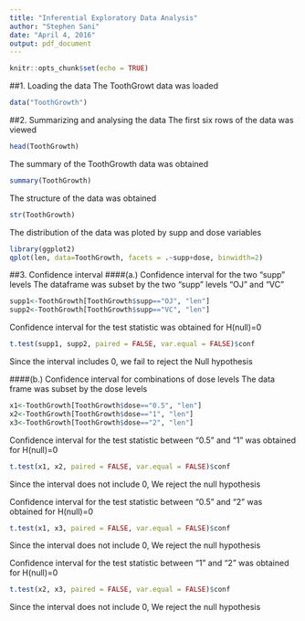 ---
title: "Inferential Exploratory Data Analysis"
author: "Stephen Sani"
date: "April 4, 2016"
output: pdf_document
---

```{r setup, include=FALSE}
knitr::opts_chunk$set(echo = TRUE)
```

##1. Loading the data
The ToothGrowt data was loaded
```{r}
data("ToothGrowth")
```


##2. Summarizing and analysing the data
The first six rows of the data was viewed
```{r}
head(ToothGrowth)
```

The summary of the ToothGrowth data was obtained
```{r}
summary(ToothGrowth)
```

The structure of the data was obtained
```{r}
str(ToothGrowth)
```

The distribution of the data was ploted by supp and dose variables
```{r}
library(ggplot2)
qplot(len, data=ToothGrowth, facets = .~supp+dose, binwidth=2)
```

##3. Confidence interval
####(a.) Confidence interval for the two "supp" levels
The dataframe was subset by the two "supp" levels "OJ" and "VC"
```{r}
supp1<-ToothGrowth[ToothGrowth$supp=="OJ", "len"]
supp2<-ToothGrowth[ToothGrowth$supp=="VC", "len"]
```

Confidence interval for the test statistic was obtained for H(null)=0
```{r}
t.test(supp1, supp2, paired = FALSE, var.equal = FALSE)$conf
```

Since the interval includes 0, we fail to reject the Null hypothesis

####(b.) Confidence interval for combinations of dose levels
The data frame was subset by the dose levels
```{r}
x1<-ToothGrowth[ToothGrowth$dose=="0.5", "len"]
x2<-ToothGrowth[ToothGrowth$dose=="1", "len"]
x3<-ToothGrowth[ToothGrowth$dose=="2", "len"]
```

Confidence interval for the test statistic between "0.5" and "1" was obtained for H(null)=0
```{r}
t.test(x1, x2, paired = FALSE, var.equal = FALSE)$conf
```

Since the interval does not include 0, We reject the null hypothesis

Confidence interval for the test statistic between "0.5" and "2" was obtained for H(null)=0
```{r}
t.test(x1, x3, paired = FALSE, var.equal = FALSE)$conf
```

Since the interval does not include 0, We reject the null hypothesis

Confidence interval for the test statistic between "1" and "2" was obtained for H(null)=0
```{r}
t.test(x2, x3, paired = FALSE, var.equal = FALSE)$conf
```

Since the interval does not include 0, We reject the null hypothesis